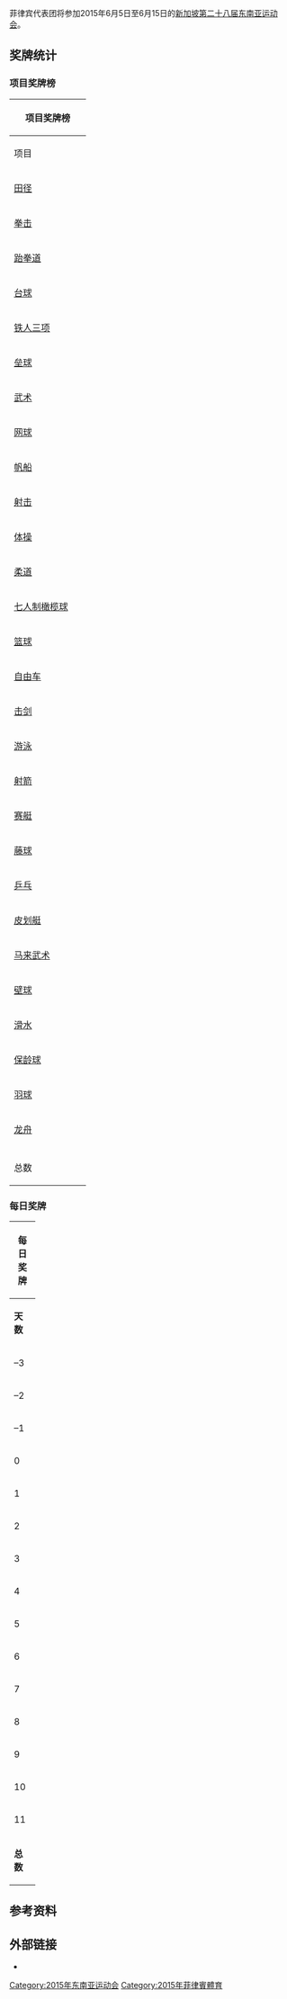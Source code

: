 {{Infobox Country Southeast Asian Games
|NOC=PHI
|games=2015年
|competitors=477
|sports=35
|officials=136
|flagbearer=[[Alyssa_Valdez|Alyssa Valdez]]<ref name=finalroster>{{cite news|last1=Navarro|first1=June|title=Valdez SEAG flag-bearer; PH final roster 588|url=http://sports.inquirer.net/178127/valdez-seag-flag-bearer-ph-final-roster-588|accessdate=15 April 2015|publisher=Philippine Daily Inquirer|date=15 April 2015|archive-date=2015-09-08|archive-url=https://web.archive.org/web/20150908060930/http://sports.inquirer.net/178127/valdez-seag-flag-bearer-ph-final-roster-588|dead-url=no}}</ref>(排球)
|gold=29
|silver=36
|bronze=66
|total=131
|rank=6
}}
菲律宾代表团将参加2015年6月5日至6月15日的[[新加坡|新加坡]][[2015年东南亚运动会|第二十八届东南亚运动会]]。

==奖牌统计==
===项目奖牌榜===
{| class="wikitable" style="font-size:90%; text-align:center;"
!colspan=5|项目奖牌榜
|-
! width=120|项目
!scope="col" width=30 style="background:#F7F6A8;"|{{Gold01}}
!scope="col" width=30 style="background:#DCE5E5;"|{{Silver02}}
!scope="col" width=30 style="background:#FFDAB9;"|{{Bronze03}}
! width=30|总数
|-
|align=left|[[2015年东南亚运动会田径比赛|田径]]
| style="background:#F7F6A8;" |5
| style="background:#DCE5E5;" |7
| style="background:#FFDAB9;" |9
|'''21'''
|-
|align=left|[[2015年东南亚运动会拳击比赛|拳击]]
| style="background:#F7F6A8;" |5
| style="background:#DCE5E5;" |3
| style="background:#FFDAB9;" |2
|'''10'''
|-
|align=left|[[2015年东南亚运动会跆拳道比赛|跆拳道]]
| style="background:#F7F6A8;" |3
| style="background:#DCE5E5;" |3
| style="background:#FFDAB9;" |2
|'''8'''
|-
|align=left|[[2015年东南亚运动会台球比赛|台球]]
| style="background:#F7F6A8;" |3
| style="background:#DCE5E5;" |1
| style="background:#FFDAB9;" |5
|'''9'''
|-
|align=left|[[2015年东南亚运动会铁人三项比赛|铁人三项]]
| style="background:#F7F6A8;" |2
| style="background:#DCE5E5;" |1
| style="background:#FFDAB9;" |0
|'''3'''
|-
|align=left|[[2015年东南亚运动会垒球比赛|垒球]]
| style="background:#F7F6A8;" |2
| style="background:#DCE5E5;" |0
| style="background:#FFDAB9;" |0
|'''2'''
|-
|align=left|[[2015年东南亚运动会武术比赛|武术]]
| style="background:#F7F6A8;" |1
| style="background:#DCE5E5;" |4
| style="background:#FFDAB9;" |1
|'''6'''
|-
|align=left|[[2015年东南亚运动会网球比赛|网球]]
| style="background:#F7F6A8;" |1
| style="background:#DCE5E5;" |3
| style="background:#FFDAB9;" |4
|'''8'''
|-
|align=left|[[2015年东南亚运动会帆船比赛|帆船]]
| style="background:#F7F6A8;" |1
| style="background:#DCE5E5;" |2
| style="background:#FFDAB9;" |0
|'''3'''
|-
|align=left|[[2015年东南亚运动会射击比赛|射击]]
| style="background:#F7F6A8;" |1
| style="background:#DCE5E5;" |1
| style="background:#FFDAB9;" |3
|'''5'''
|-
|align=left|[[2015年东南亚运动会体操比赛|体操]]
| style="background:#F7F6A8;" |1
| style="background:#DCE5E5;" |1
| style="background:#FFDAB9;" |2
|'''4'''
|-
|align=left|[[2015年东南亚运动会柔道比赛|柔道]]
| style="background:#F7F6A8;" |1
| style="background:#DCE5E5;" |0
| style="background:#FFDAB9;" |2
|'''3'''
|-
|align=left|[[2015年东南亚运动会橄榄球比赛|七人制橄榄球]]
| style="background:#F7F6A8;" |1
| style="background:#DCE5E5;" |0
| style="background:#FFDAB9;" |1
|'''2'''
|-
|align=left|[[2015年东南亚运动会篮球比赛|篮球]]
| style="background:#F7F6A8;" |1
| style="background:#DCE5E5;" |0
| style="background:#FFDAB9;" |0
|'''1'''
|-
|align=left|[[2015年东南亚运动会自由车比赛|自由车]]
| style="background:#F7F6A8;" |1
| style="background:#DCE5E5;" |0
| style="background:#FFDAB9;" |0
|'''1'''
|-
|align=left|[[2015年东南亚运动会击剑比赛|击剑]]
| style="background:#F7F6A8;" |0
| style="background:#DCE5E5;" |4
| style="background:#FFDAB9;" |2
|'''6'''
|-
|align=left|[[2015年东南亚运动会游泳比赛|游泳]]
| style="background:#F7F6A8;" |0
| style="background:#DCE5E5;" |2
| style="background:#FFDAB9;" |11
|'''13'''
|-
|align=left|[[2015年东南亚运动会射箭比赛|射箭]]
| style="background:#F7F6A8;" |0
| style="background:#DCE5E5;" |1
| style="background:#FFDAB9;" |3
|'''4'''
|-
|align=left|[[2015年东南亚运动会赛艇比赛|赛艇]]
| style="background:#F7F6A8;" |0
| style="background:#DCE5E5;" |1
| style="background:#FFDAB9;" |1
|'''2'''
|-
|align=left|[[2015年东南亚运动会藤球比赛|藤球]]
| style="background:#F7F6A8;" |0
| style="background:#DCE5E5;" |1
| style="background:#FFDAB9;" |1
|'''2'''
|-
|align=left|[[2015年东南亚运动会乒乓比赛|乒乓]]
| style="background:#F7F6A8;" |0
| style="background:#DCE5E5;" |1
| style="background:#FFDAB9;" |0
|'''1'''
|-
|align=left|[[2015年东南亚运动会皮划艇比赛|皮划艇]]
| style="background:#F7F6A8;" |0
| style="background:#DCE5E5;" |0
| style="background:#FFDAB9;" |4
|'''4'''
|-
|align=left|[[2015年东南亚运动会马来武术比赛|马来武术]]
| style="background:#F7F6A8;" |0
| style="background:#DCE5E5;" |0
| style="background:#FFDAB9;" |3
|'''3'''
|-
|align=left|[[2015年东南亚运动会壁球比赛|壁球]]
| style="background:#F7F6A8;" |0
| style="background:#DCE5E5;" |0
| style="background:#FFDAB9;" |3
|'''3'''
|-
|align=left|[[2015年东南亚运动会滑水比赛|滑水]]
| style="background:#F7F6A8;" |0
| style="background:#DCE5E5;" |0
| style="background:#FFDAB9;" |3
|'''3'''
|-
|align=left|[[2015年东南亚运动会保龄球比赛|保龄球]]
| style="background:#F7F6A8;" |0
| style="background:#DCE5E5;" |0
| style="background:#FFDAB9;" |2
|'''2'''
|-
|align=left|[[2015年东南亚运动会羽毛球比赛|羽球]]
| style="background:#F7F6A8;" |0
| style="background:#DCE5E5;" |0
| style="background:#FFDAB9;" |1
|'''1'''
|-
|align=left|[[2015年东南亚运动会龙舟比赛|龙舟]]
| style="background:#F7F6A8;" |0
| style="background:#DCE5E5;" |0
| style="background:#FFDAB9;" |1
|'''1'''
|-
|-class="sortbottom"
! 总数 || 29 || 36 || 66 || 131
|}

===每日奖牌===
{| class="wikitable" style="font-size:90%; text-align:center;"
|- style="background:#efefef;"
!colspan=6|'''每日奖牌'''
|-
! width=30 |'''天数'''
! width=90 |'''日期'''
! width=30 style="background:#F7F6A8;" | {{gold01}}
! width=30 style="background:#DCE5E5;" | {{silver02}}
! width=30 style="background:#FFDAB9;" | {{bronze03}}
! width=30 |'''总数'''
|-
|<nowiki>–3</nowiki>
|6月2日
| style="background:#F7F6A8;" |0
| style="background:#DCE5E5;" |0
| style="background:#FFDAB9;" |0
|'''0'''
|-
|<nowiki>–2</nowiki>
|6月3日
| style="background:#F7F6A8;" |0
| style="background:#DCE5E5;" |1
| style="background:#FFDAB9;" |0
|'''1'''
|-
|<nowiki>–1</nowiki>
|6月4日
| style="background:#F7F6A8;" |0
| style="background:#DCE5E5;" |2
| style="background:#FFDAB9;" |1
|'''3'''
|-
|0
|6月5日
| style="background:#F7F6A8;" |0
| style="background:#DCE5E5;" |0
| style="background:#FFDAB9;" |0
|'''0'''
|-
|1
|6月6日 
| style="background:#F7F6A8;" |1
| style="background:#DCE5E5;" |2
| style="background:#FFDAB9;" |7
|'''10'''
|-
|2
|6月7日
| style="background:#F7F6A8;" |5 
| style="background:#DCE5E5;" |3 
| style="background:#FFDAB9;" |7 
|'''15'''
|-
|3
|6月8日
| style="background:#F7F6A8;" |1 
| style="background:#DCE5E5;" |4 
| style="background:#FFDAB9;" |8 
|'''13'''
|-
|4
|6月9日
| style="background:#F7F6A8;" |5 
| style="background:#DCE5E5;" |5 
| style="background:#FFDAB9;" |6
|'''16'''
|-
|5
|6月10日
| style="background:#F7F6A8;" |9
| style="background:#DCE5E5;" |6
| style="background:#FFDAB9;" |7
|'''22'''
|-
|6
|6月11日
| style="background:#F7F6A8;" |1
| style="background:#DCE5E5;" |4
| style="background:#FFDAB9;" |5
|'''10'''
|-
|7
|6月12日
| style="background:#F7F6A8;" |2
| style="background:#DCE5E5;" |2
| style="background:#FFDAB9;" |13
|'''16'''
|-
|8
|6月13日
| style="background:#F7F6A8;" |0
| style="background:#DCE5E5;" |3
| style="background:#FFDAB9;" |5
|'''8'''
|-
|9
|6月14日
| style="background:#F7F6A8;" |4
| style="background:#DCE5E5;" |3
| style="background:#FFDAB9;" |5
|'''12'''
|-
|10
|6月15日
| style="background:#F7F6A8;" |1
| style="background:#DCE5E5;" |1
| style="background:#FFDAB9;" |2
|'''4'''
|-
|11
|6月16日
| style="background:#F7F6A8;" |0
| style="background:#DCE5E5;" |0
| style="background:#FFDAB9;" |0
|'''0'''
|-
!colspan="2"|'''总数''' || '''29 || '''36''' || '''66''' || '''131'''
|}

==参考资料 ==
{{reflist}}
==外部链接==
*{{官方网站|http://seagames2015.com |name=第二十八届东南亚运动会}}

{{2015年东南亚运动会国家代表团}}

[[Category:2015年东南亚运动会|Category:2015年东南亚运动会]]
[[Category:2015年菲律賓體育|Category:2015年菲律賓體育]]